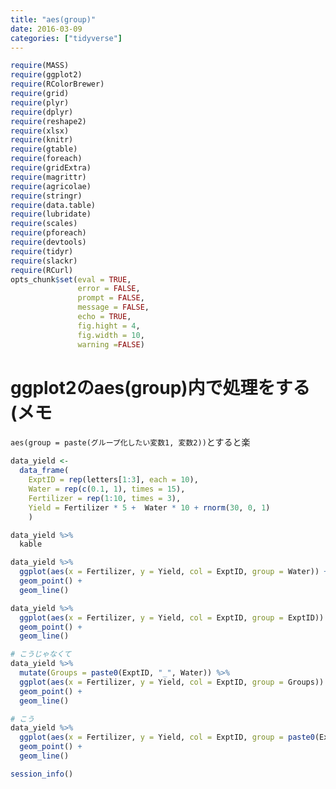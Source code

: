 ```yaml
---
title: "aes(group)"
date: 2016-03-09
categories: ["tidyverse"]
---
```


```r
require(MASS)
require(ggplot2)
require(RColorBrewer) 
require(grid)
require(plyr)
require(dplyr)
require(reshape2)
require(xlsx)
require(knitr)
require(gtable)
require(foreach)
require(gridExtra)
require(magrittr)
require(agricolae)
require(stringr)
require(data.table)
require(lubridate)
require(scales)
require(pforeach)
require(devtools)
require(tidyr)
require(slackr)
require(RCurl)
opts_chunk$set(eval = TRUE,
               error = FALSE,
               prompt = FALSE,
               message = FALSE,
               echo = TRUE,
               fig.hight = 4,
               fig.width = 10,
               warning =FALSE)
```

# ggplot2のaes(group)内で処理をする (メモ

`aes(group = paste(グループ化したい変数1, 変数2))`とすると楽
```r
data_yield <-
  data_frame(
    ExptID = rep(letters[1:3], each = 10),
    Water = rep(c(0.1, 1), times = 15),
    Fertilizer = rep(1:10, times = 3),
    Yield = Fertilizer * 5 +  Water * 10 + rnorm(30, 0, 1)
    )

data_yield %>%
  kable

data_yield %>%
  ggplot(aes(x = Fertilizer, y = Yield, col = ExptID, group = Water)) + 
  geom_point() +
  geom_line()

data_yield %>%
  ggplot(aes(x = Fertilizer, y = Yield, col = ExptID, group = ExptID)) + 
  geom_point() +
  geom_line()

# こうじゃなくて
data_yield %>%
  mutate(Groups = paste0(ExptID, "_", Water)) %>%
  ggplot(aes(x = Fertilizer, y = Yield, col = ExptID, group = Groups)) + 
  geom_point() +
  geom_line()

# こう
data_yield %>%
  ggplot(aes(x = Fertilizer, y = Yield, col = ExptID, group = paste0(ExptID, Water))) + 
  geom_point() +
  geom_line()
```

```r
session_info()
```